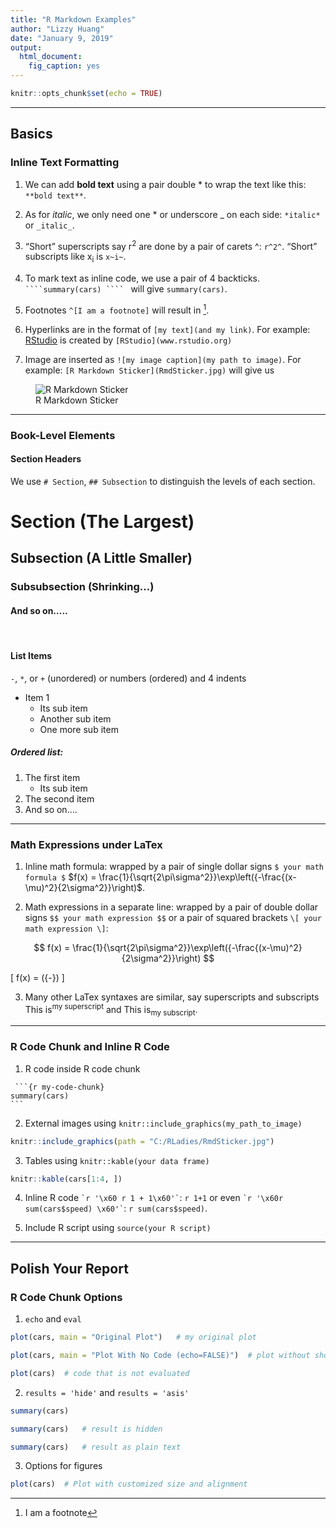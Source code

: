 ---
title: "R Markdown Examples"
author: "Lizzy Huang"
date: "January 9, 2019"
output:
  html_document:
    fig_caption: yes
---

```{r setup, include=FALSE}
knitr::opts_chunk$set(echo = TRUE)
```

---------------------------------------------------------

## Basics

### Inline Text Formatting

1. We can add **bold text** using a pair double \* to wrap the text like this: ```` **bold text** ````.


2. As for *italic*, we only need one \* or underscore \_ on each side: ```` *italic* ```` or ```` _italic_ ````.

3. "Short" superscripts say r^2^ are done by a pair of carets \^: ```` r^2^````. "Short" subscripts like x~i~ is ```` x~i~ ````. 

4. To mark text as inline code, we use a pair of 4 backticks. <code> &#96;&#96;&#96;&#96;summary(cars) &#96;&#96;&#96;&#96; </code>  will give ````summary(cars)````.

5. Footnotes  ```` ^[I am a footnote] ```` will result in ^[I am a footnote].

6. Hyperlinks are in the format of ````[my text](and my link)````. For example: [RStudio](www.rstudio.org) is created by ```` [RStudio](www.rstudio.org) ````

7. Image are inserted as ````![my image caption](my path to image)````. For example: ````[R Markdown Sticker](RmdSticker.jpg)```` will give us

![R Markdown Sticker](C:/RLadies/RmdSticker.jpg)



----------------------------------------------------------

### Book-Level Elements

#### Section Headers

We use ````# Section````, ```` ## Subsection ```` to distinguish the levels of each section.

# Section (The Largest)

## Subsection (A Little Smaller)

### Subsubsection (Shrinking...)

#### And so on.....

<br>

#### List Items

```` -````, ````*````, or ````+```` (unordered) or numbers (ordered) and 4 indents


- Item 1
    - Its sub item
    + Another sub item
    * One more sub item
    
##### Ordered list: 

1. The first item
    - Its sub item
2. The second item
3. And so on....

-----------------------------------------------------------------

### Math Expressions under LaTex

1. Inline math formula: wrapped by a pair of single dollar signs ```` $ your math formula $```` $f(x) = \frac{1}{\sqrt{2\pi\sigma^2}}\exp\left({-\frac{(x-\mu)^2}{2\sigma^2}}\right)$.

2. Math expressions in a separate line: wrapped by a pair of double dollar signs ````$$ your math expression $$```` or a pair of squared brackets ```` \[ your math expression \] ````:

$$ f(x) = \frac{1}{\sqrt{2\pi\sigma^2}}\exp\left({-\frac{(x-\mu)^2}{2\sigma^2}}\right) $$

\[ f(x) = \frac{1}{\sqrt{2\pi\sigma^2}}\exp\left({-\frac{(x-\mu)^2}{2\sigma^2}}\right) \]

3. Many other LaTex syntaxes are similar, say superscripts and subscripts $\text{This is}^{\text{my superscript}}$ and $\text{This is}_{\text{my subscript}}$. 

---------------------------------------------------------

### R Code Chunk and Inline R Code

1. R code inside R code chunk

<pre><code> ```{r my-code-chunk}
summary(cars)
``` </code></pre>

2. External images using ```` knitr::include_graphics(my_path_to_image)````

```{r ext-image}
knitr::include_graphics(path = "C:/RLadies/RmdSticker.jpg")
```

3. Tables using ```` knitr::kable(your data frame) ````

```{r table}
knitr::kable(cars[1:4, ])
```


4. Inline R code `` `r '\x60 r 1 + 1\x60'` ``: `r 1+1` or even `` `r '\x60r sum(cars$speed) \x60'` ``: `r sum(cars$speed)`. 

5. Include R script using ```` source(your R script)````


------------------------------------------------------


## Polish Your Report

### R Code Chunk Options

1. ````echo```` and  ````eval````

```{r a-simple-plot}
plot(cars, main = "Original Plot")   # my original plot
```

```{r with-no-code, echo = FALSE}
plot(cars, main = "Plot With No Code (echo=FALSE)")  # plot without showing the code
```


```{r with-no-evaluation, eval=FALSE}
plot(cars)  # code that is not evaluated
```

2. ```` results = 'hide'```` and ```` results = 'asis' ````
```{r a-simple-summary}
summary(cars)
```

```{r with-no-result, results = 'hide'}
summary(cars)   # result is hidden
```

```{r shown-as-plain-text, results = 'asis'}
summary(cars)   # result as plain text
```

\newline

3. Options for figures

```{r my-fig, fig.width = 6, fig.height = 2, fig.align = 'right'}
plot(cars)  # Plot with customized size and alignment
```





